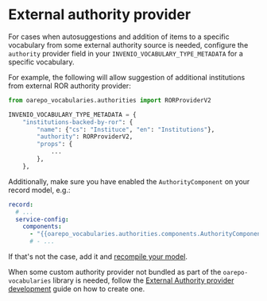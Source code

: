 # External authority provider

For cases when autosuggestions and addition of items to a specific vocabulary from some external authority
source is needed, configure the `authority` provider field in your `INVENIO_VOCABULARY_TYPE_METADATA` for
a specific vocabulary.

For example, the following will allow suggestion of additional institutions from external ROR authority provider:

```python filename="invenio.cfg" copy
from oarepo_vocabularies.authorities import RORProviderV2

INVENIO_VOCABULARY_TYPE_METADATA = {
    "institutions-backed-by-ror": {
        "name": {"cs": "Instituce", "en": "Institutions"},
        "authority": RORProviderV2,
        "props": {
            ...
        },
    },
```

Additionally, make sure you have enabled the `AuthorityComponent` on your record model, e.g.:

```yaml filename="model.yaml"
record:
  # ...
  service-config:
    components:
      - "{{oarepo_vocabularies.authorities.components.AuthorityComponent}}"
      # - ...
```

If that's not the case, add it and [recompile your model](/develop/model/compile).

When some custom authority provider not bundled as part of the `oarepo-vocabularies` library is needed, follow
the [External Authority provider development](/develop/authority) guide on how to create one.